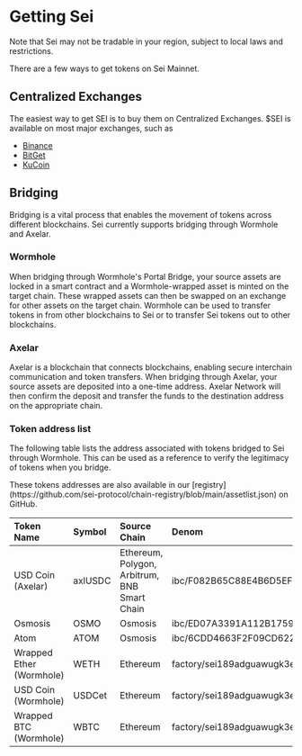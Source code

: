 
# Getting Sei

<Callout emoji="⚠️">
  Note that Sei may not be tradable in your region, subject to local laws and restrictions.
</Callout>

There are a few ways to get tokens on Sei Mainnet.

## Centralized Exchanges

The easiest way to get SEI is to buy them on Centralized Exchanges.
$SEI is available on most major exchanges, such as
- [Binance](https://www.binance.com/en-CA/how-to-buy/sei)
- [BitGet](https://www.bitget.com/web3/academy/experience-sei)
- [KuCoin](https://www.kucoin.com/how-to-buy/sei)

## Bridging

Bridging is a vital process that enables the movement of tokens across different blockchains. Sei currently supports bridging through Wormhole and Axelar.

### Wormhole 
When bridging through Wormhole's Portal Bridge, your source assets are locked in a smart contract and a Wormhole-wrapped asset is minted on the target chain. These wrapped assets can then be swapped on an exchange for other assets on the target chain. Wormhole can be used to transfer tokens in from other blockchains to Sei or to transfer Sei tokens out to other blockchains. 
### Axelar
Axelar is a blockchain that connects blockchains, enabling secure interchain communication and token transfers. When bridging through Axelar, your source assets are deposited into a one-time address. Axelar Network will then confirm the deposit and transfer the funds to the destination address on the appropriate chain.
### Token address list
The following table lists the address associated with tokens bridged to Sei through Wormhole. This can be used as a reference to verify the legitimacy of tokens when you bridge.

<Callout emoji="ℹ️">
  These tokens addresses are also available in our [registry](https://github.com/sei-protocol/chain-registry/blob/main/assetlist.json) on GitHub. 
</Callout>

| Token Name                | Symbol  | Source Chain                                | Denom                                                                                                               |
| :------------------------ | :------ | :------------------------------------------ | :------------------------------------------------------------------------------------------------------------------ |
| USD Coin (Axelar)         | axlUSDC | Ethereum, Polygon, Arbitrum, BNB Smart Chain| ibc/F082B65C88E4B6D5EF1DB243CDA1D331D002759E938A0F5CD3FFDC5D53B3E349                                                |
| Osmosis                   | OSMO    | Osmosis                                     | ibc/ED07A3391A112B175915CD8FAF43A2DA8E4790EDE12566649D0C2F97716B8518                                                |
| Atom                      | ATOM    | Osmosis                                     | ibc/6CDD4663F2F09CD62285E2D45891FC149A3568E316CE3EBBE201A71A78A69388                                                |
| Wrapped Ether (Wormhole)  | WETH    | Ethereum                                    | factory/sei189adguawugk3e55zn63z8r9ll29xrjwca636ra7v7gxuzn98sxyqwzt47l/4tLQqCLaoKKfNFuPjA9o39YbKUwhR1F8N29Tz3hEbfP2 |
| USD Coin (Wormhole)       | USDCet  | Ethereum                                    | factory/sei189adguawugk3e55zn63z8r9ll29xrjwca636ra7v7gxuzn98sxyqwzt47l/Hq4tuDzhRBnxw3tFA5n6M52NVMVcC19XggbyDiJKCD6H |
| Wrapped BTC (Wormhole)    | WBTC    | Ethereum                                    | factory/sei189adguawugk3e55zn63z8r9ll29xrjwca636ra7v7gxuzn98sxyqwzt47l/7omXa4gryZ5NiBmLep7JsTtTtANCVKXwT9vbN91aS1br |


